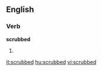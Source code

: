 ==English==

===Verb===
'''scrubbed'''

# {{past of|scrub}}

[[it:scrubbed]]
[[hu:scrubbed]]
[[vi:scrubbed]]